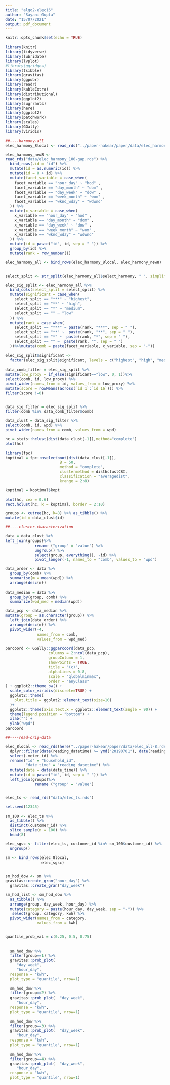 ```yaml
---
title: "algo2-elec16"
author: "Sayani Gupta"
date: "15/07/2021"
output: pdf_document
---
```


```r
knitr::opts_chunk$set(echo = TRUE)
```

```r
library(knitr)
library(tidyverse)
library(lubridate)
library(lvplot)
#library(ggridges)
library(tsibble)
library(gravitas)
library(ggpubr)
library(readr)
library(kableExtra)
library(distributional)
library(ggplot2)
library(sugrrants)
library(here)
library(ggplot2)
library(patchwork)
library(scales)
library(GGally)
library(viridis)
```


```r

##----harmony-all
elec_harmony_8local <- read_rds("../paper-hakear/paper/data/elec_harmony_all.rds")

elec_harmony_new8 <- 
read_rds("data/elec_harmony_100-gap.rds") %>% 
  bind_rows(.id = "id") %>% 
  mutate(id = as.numeric(id)) %>% 
  mutate(id = 8 + id) %>% 
  mutate(facet_variable = case_when(
    facet_variable == "hour_day" ~ "hod" ,
    facet_variable == "day_month" ~ "dom" ,
    facet_variable == "day_week" ~ "dow" ,
    facet_variable == "week_month" ~ "wom" ,
    facet_variable == "wknd_wday" ~ "wdwnd"
  )) %>% 
  mutate(x_variable = case_when(
    x_variable == "hour_day" ~ "hod" ,
    x_variable == "day_month" ~ "dom" ,
    x_variable == "day_week" ~ "dow" ,
    x_variable == "week_month" ~ "wom" ,
    x_variable == "wknd_wday" ~ "wdwnd"
  )) %>% 
  mutate(id = paste("id", id, sep = " ")) %>% 
  group_by(id) %>% 
  mutate(rank = row_number())

elec_harmony_all <- bind_rows(elec_harmony_8local, elec_harmony_new8)


select_split <- str_split(elec_harmony_all$select_harmony, " ", simplify = TRUE)[,2]

elec_sig_split <- elec_harmony_all %>% 
  bind_cols(select_split = select_split) %>% 
  mutate(significant = case_when(
    select_split == "***" ~ "highest",
    select_split == "**" ~ "high",
    select_split == "*" ~ "medium",
    select_split == "" ~ "low"
  )) %>% 
  mutate(rank = case_when(
    select_split == "***" ~ paste(rank, "***", sep = " "),
    select_split == "**" ~  paste(rank, "**", sep = " "),
    select_split == "*" ~  paste(rank, "*", sep = " "),
    select_split == "" ~  paste(rank, "", sep = " ")
  ))%>%mutate(comb = paste(facet_variable, x_variable, sep = "-")) 
  
elec_sig_split$significant <- 
  factor(elec_sig_split$significant, levels = c("highest", "high", "medium", "low")) 
  
data_comb_filter = elec_sig_split %>% 
mutate(low_proxy = if_else(significant=="low", 0, 1))%>% 
select(comb, id, low_proxy) %>% 
pivot_wider(names_from = id, values_from = low_proxy) %>% 
mutate(score = rowMeans(across(`id 1`:`id 16`))) %>% 
filter(score !=0)


data_sig_filter = elec_sig_split %>% 
filter(comb %in% data_comb_filter$comb)

data_clust = data_sig_filter %>% 
select(comb, id, wpd) %>% 
pivot_wider(names_from = comb, values_from = wpd) 

hc = stats::hclust(dist(data_clust[-1]),method="complete")
plot(hc)

library(fpc)
koptimal = fpc::nselectboot(dist(data_clust[-1]),
                        B = 50,
                        method = "complete",
                        clustermethod = disthclustCBI, 
                        classification = "averagedist",
                        krange = 2:8)

koptimal = koptimal$kopt

plot(hc, cex = 0.6)
rect.hclust(hc, k = koptimal, border = 2:10)

groups <- cutree(hc, k=8) %>% as_tibble() %>% 
mutate(id = data_clust$id)

##----cluster-characterization

data = data_clust %>% 
left_join(groups)%>% 
             rename ("group" = "value") %>% 
             ungroup() %>% 
             select(group, everything(), -id) %>% 
             pivot_longer(-1, names_to = "comb", values_to = "wpd")

data_order <- data %>% 
  group_by(comb) %>% 
  summarise(m = mean(wpd)) %>% 
  arrange(desc(m))
  
data_median = data %>% 
  group_by(group, comb) %>% 
  summarize(wpd_med = median(wpd))

data_pcp <- data_median %>% 
mutate(group = as.character(group)) %>% 
  left_join(data_order) %>% 
  arrange(desc(m)) %>% 
  pivot_wider(-4, 
              names_from = comb, 
              values_from = wpd_med) 
             
parcoord <- GGally::ggparcoord(data_pcp,
                   columns = 2:ncol(data_pcp),
                   groupColumn = 1,
                   showPoints = TRUE, 
                   title = "(c)",
                   alphaLines = 0.8,
                   scale = "globalminmax", 
                   order = "anyClass"
) + ggplot2::theme_bw() +
  scale_color_viridis(discrete=TRUE) + 
  ggplot2::theme(
    plot.title = ggplot2::element_text(size=10)
  )+
  ggplot2::theme(axis.text.x = ggplot2::element_text(angle = 90)) +
  theme(legend.position = "bottom") +
  xlab("") +
  ylab("wpd")
parcoord

##----read-orig-data

elec_8local <- read_rds(here("../paper-hakear/paper/data/elec_all-8.rds")) %>% 
  dplyr::filter(date(reading_datetime) >= ymd("20190701"), date(reading_datetime) < ymd("20191231"), meter_id==1) %>% 
  select(-meter_id) %>% 
  rename("id" = "household_id",
         "date_time" = "reading_datetime") %>% 
  mutate(date = date(date_time)) %>% 
  mutate(id = paste("id", id, sep = " ")) %>% 
  left_join(groups)%>% 
             rename ("group" = "value")


elec_ts <- read_rds("data/elec_ts.rds")

set.seed(12345)

sm_100 <- elec_ts %>%
  as_tibble() %>% 
  distinct(customer_id) %>%
  slice_sample(n = 100) %>% 
  head(8)

elec_sgsc <- filter(elec_ts, customer_id %in% sm_100$customer_id) %>% 
  ungroup()

sm <- bind_rows(elec_8local,
                elec_sgsc)

             
sm_hod_dow <- sm %>% 
gravitas::create_gran("hour_day") %>% 
  gravitas::create_gran("day_week") 

sm_hod_list <- sm_hod_dow %>% 
  as_tibble() %>% 
  arrange(group, day_week, hour_day) %>% 
  mutate(category = paste(hour_day, day_week, sep = "-")) %>% 
   select(group, category, kwh) %>% 
  pivot_wider(names_from = category,
              values_from = kwh)
 

quantile_prob_val = c(0.25, 0.5, 0.75)
  
  
  sm_hod_dow %>% 
  filter(group==1) %>% 
  gravitas::prob_plot(
     "day_week",
     "hour_day",
  response = "kwh",
  plot_type = "quantile", nrow=1) 
  
  sm_hod_dow %>% 
  filter(group==2) %>% 
  gravitas::prob_plot(  "day_week",
     "hour_day",
  response = "kwh",
  plot_type = "quantile", nrow=1) 
  
  sm_hod_dow %>% 
  filter(group==3) %>% 
  gravitas::prob_plot(  "day_week",
     "hour_day",
  response = "kwh",
  plot_type = "quantile", nrow=1) 
  
  sm_hod_dow %>% 
  filter(group==4) %>% 
  gravitas::prob_plot(  "day_week",
     "hour_day",
  response = "kwh",
  plot_type = "quantile", nrow=1) 
```
<!-- ncol_sm <- seq_len(ncol(sm_hod_list))[-ncol(sm_hod_list)] -->
<!-- nrow_sm <- seq_len(nrow(sm_hod_list)) -->

<!-- sm_hod_quantiles <- map(nrow_sm, function(x){ -->
<!--   map(ncol_sm, function(y){ -->
<!--    cell <- sm_hod_list[-1] %>%  -->
<!--    magrittr::extract(x, y) %>% unlist() -->
<!--    quantile(cell, prob = quantile_prob_val) -->
<!-- })  %>% bind_rows(.id = "categories_serial_id") -->
<!-- }) %>% bind_rows(.id = "group_id") -->

<!-- sm_hod_quantiles_cat <- map(nrow_sm, function(x){ -->
<!--   map(ncol_sm, function(y){ -->
<!--    cell <- sm_hod_list%>%  -->
<!--      dplyr::filter(group == x) %>%  -->
<!--      select(-c(1)) %>%  -->
<!--      magrittr::extract(y) %>%  -->
<!--      unlist() -->
<!--    quantile(cell, prob = quantile_prob_val) -->
<!-- })  %>% bind_rows(.id = "categories_serial_id") -->
<!-- }) %>% bind_rows(.id = "group_id") %>%  -->
<!--   mutate(group_id = as.integer(group_id), -->
<!--          categories_serial_id = as.integer(categories_serial_id)) -->

<!-- categories_ref_cat <- names(sm_hod_list)[-c(1)] %>% as_tibble() %>%  -->
<!--   mutate(categories_serial_id = as.character(row_number())) -->


<!-- data_heatmap <- sm_hod_quantiles %>%  -->
<!--   pivot_longer(-c(1, 2), names_to = "quantile_prob", values_to = "quantile_val") %>%  -->
<!--   left_join(categories_ref_cat) %>%  -->
<!--   rename("category" = "value") %>%  -->
<!--   select(-categories_serial_id) -->


<!-- data_heatmap %>%  -->
<!--   pivot_wider( names_from = quantile_prob,  -->
<!--                values_from = quantile_val) %>%  -->
<!--   ggplot(aes(x = category)) +  geom_ribbon(aes(ymin = `25%`,  -->
<!--                   ymax = `75%`), fill = "lightblue") + -->
<!--   geom_line(aes(y = `50%`)) + -->
<!--   facet_wrap(~group_id, ncol = 1, scales = "free_y", labeller = "label_both") + -->
<!--   theme_bw() + -->
<!--     theme(strip.text = element_text(size = 10, margin = margin(b = 0, t = 0))) -->




